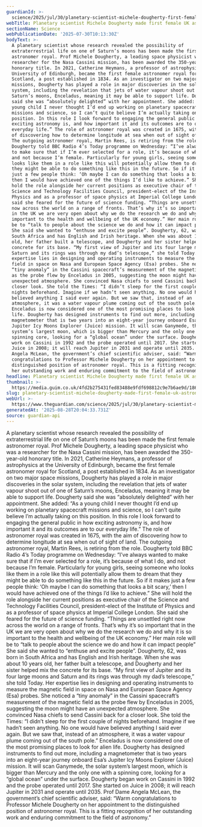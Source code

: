 ```yaml
---
guardianId: >-
  science/2025/jul/30/planetary-scientist-michele-dougherty-first-female-astronomer-royal
webTitle: Planetary scientist Michele Dougherty made first female UK astronomer royal
sectionName: Science
webPublicationDate: '2025-07-30T10:13:30Z'
bodyText: >-
  A planetary scientist whose research revealed the possibility of
  extraterrestrial life on one of Saturn’s moons has been made the first female
  astronomer royal. Prof Michele Dougherty, a leading space physicist who was a
  researcher for the Nasa Cassini mission, has been awarded the 350-year-old
  honorary title. In 2021, Catherine Heymans, a professor of astrophysics at the
  University of Edinburgh, became the first female astronomer royal for
  Scotland, a post established in 1834. As an investigator on two major space
  missions, Dougherty has played a role in major discoveries in the solar
  system, including the revelation that jets of water vapour shoot out of one of
  Saturn’s moons, Enceladus, meaning it may be able to support life. Dougherty
  said she was “absolutely delighted” with her appointment. She added: “As a
  young child I never thought I’d end up working on planetary spacecraft
  missions and science, so I can’t quite believe I’m actually taking on this
  position. In this role I look forward to engaging the general public in how
  exciting astronomy is, and how important it and its outcomes are to our
  everyday life.” The role of astronomer royal was created in 1675, with the aim
  of discovering how to determine longitude at sea when out of sight of land.
  The outgoing astronomer royal, Martin Rees, is retiring from the role.
  Dougherty told BBC Radio 4’s Today programme on Wednesday: “I’ve always wanted
  to make sure that if I’m ever selected for a role, it’s because of what I do,
  and not because I’m female. Particularly for young girls, seeing someone who
  looks like them in a role like this will potentially allow them to dream that
  they might be able to do something like this in the future. So if it makes
  just a few people think: ‘Oh maybe I can do something that looks a bit scary,’
  then I would have achieved one of the things I’d like to achieve.” She will
  hold the role alongside her current positions as executive chair of the
  Science and Technology Facilities Council, president-elect of the Institute of
  Physics and as a professor of space physics at Imperial College London. She
  said she feared for the future of science funding. “Things are unsettled right
  now across the world on a range of fronts. That’s why it’s so important that
  in the UK we are very open about why we do the research we do and why it is so
  important to the health and wellbeing of the UK economy.” Her main role will
  be to “talk to people about the science we do and how it can impact people”
  She said she wanted to “enthuse and excite people”. Dougherty, 62, was born in
  South Africa and has English and Irish heritage. When she was about 10 years
  old, her father built a telescope, and Dougherty and her sister helped mix the
  concrete for its base. “My first view of Jupiter and its four large moons and
  Saturn and its rings was through my dad’s telescope,” she told Today. Her
  expertise lies in designing and operating instruments to measure the magnetic
  field in space on Nasa and European Space Agency (Esa) probes. She noticed a
  “tiny anomaly” in the Cassini spacecraft’s measurement of the magnetic field
  as the probe flew by Enceladus in 2005, suggesting the moon might have an
  unexpected atmosphere. She convinced Nasa chiefs to send Cassini back for a
  closer look. She told the Times: “I didn’t sleep for the first couple of
  nights beforehand. Imagine if we hadn’t seen anything. No one would have
  believed anything I said ever again. But we saw that, instead of an
  atmosphere, it was a water vapour plume coming out of the south pole.”
  Enceladus is now considered one of the most promising places to look for alien
  life. Dougherty has designed instruments to find out more, including a
  magnetometer that is two years into an eight-year journey onboard Esa’s
  Jupiter Icy Moons Explorer (Juice) mission. It will scan Ganymede, the solar
  system’s largest moon, which is bigger than Mercury and the only one with a
  spinning core, looking for a “global ocean” under the surface. Dougherty began
  work on Cassini in 1992 and the probe operated until 2017. She started on
  Juice in 2008; it will reach Jupiter in 2031 and operate until 2035. Prof Dame
  Angela McLean, the government’s chief scientific adviser, said: “Warm
  congratulations to Professor Michele Dougherty on her appointment to the
  distinguished position of astronomer royal. This is a fitting recognition of
  her outstanding work and enduring commitment to the field of astronomy.”
headline: Planetary scientist Michele Dougherty made first female UK astronomer royal
thumbnail: >-
  https://media.guim.co.uk/4fd2b275431fed83488e9fdf698812c9e7b6ae9d/186_363_2838_2270/500.jpg
slug: planetary-scientist-michele-dougherty-made-first-female-uk-astronomer-royal
webUrl: >-
  https://www.theguardian.com/science/2025/jul/30/planetary-scientist-michele-dougherty-first-female-astronomer-royal
generatedAt: '2025-08-28T20:04:33.731Z'
source: guardian-api
---
```

A planetary scientist whose research revealed the possibility of extraterrestrial life on one of Saturn’s moons has been made the first female astronomer royal. Prof Michele Dougherty, a leading space physicist who was a researcher for the Nasa Cassini mission, has been awarded the 350-year-old honorary title. In 2021, Catherine Heymans, a professor of astrophysics at the University of Edinburgh, became the first female astronomer royal for Scotland, a post established in 1834. As an investigator on two major space missions, Dougherty has played a role in major discoveries in the solar system, including the revelation that jets of water vapour shoot out of one of Saturn’s moons, Enceladus, meaning it may be able to support life. Dougherty said she was “absolutely delighted” with her appointment. She added: “As a young child I never thought I’d end up working on planetary spacecraft missions and science, so I can’t quite believe I’m actually taking on this position. In this role I look forward to engaging the general public in how exciting astronomy is, and how important it and its outcomes are to our everyday life.” The role of astronomer royal was created in 1675, with the aim of discovering how to determine longitude at sea when out of sight of land. The outgoing astronomer royal, Martin Rees, is retiring from the role. Dougherty told BBC Radio 4’s Today programme on Wednesday: “I’ve always wanted to make sure that if I’m ever selected for a role, it’s because of what I do, and not because I’m female. Particularly for young girls, seeing someone who looks like them in a role like this will potentially allow them to dream that they might be able to do something like this in the future. So if it makes just a few people think: ‘Oh maybe I can do something that looks a bit scary,’ then I would have achieved one of the things I’d like to achieve.” She will hold the role alongside her current positions as executive chair of the Science and Technology Facilities Council, president-elect of the Institute of Physics and as a professor of space physics at Imperial College London. She said she feared for the future of science funding. “Things are unsettled right now across the world on a range of fronts. That’s why it’s so important that in the UK we are very open about why we do the research we do and why it is so important to the health and wellbeing of the UK economy.” Her main role will be to “talk to people about the science we do and how it can impact people” She said she wanted to “enthuse and excite people”. Dougherty, 62, was born in South Africa and has English and Irish heritage. When she was about 10 years old, her father built a telescope, and Dougherty and her sister helped mix the concrete for its base. “My first view of Jupiter and its four large moons and Saturn and its rings was through my dad’s telescope,” she told Today. Her expertise lies in designing and operating instruments to measure the magnetic field in space on Nasa and European Space Agency (Esa) probes. She noticed a “tiny anomaly” in the Cassini spacecraft’s measurement of the magnetic field as the probe flew by Enceladus in 2005, suggesting the moon might have an unexpected atmosphere. She convinced Nasa chiefs to send Cassini back for a closer look. She told the Times: “I didn’t sleep for the first couple of nights beforehand. Imagine if we hadn’t seen anything. No one would have believed anything I said ever again. But we saw that, instead of an atmosphere, it was a water vapour plume coming out of the south pole.” Enceladus is now considered one of the most promising places to look for alien life. Dougherty has designed instruments to find out more, including a magnetometer that is two years into an eight-year journey onboard Esa’s Jupiter Icy Moons Explorer (Juice) mission. It will scan Ganymede, the solar system’s largest moon, which is bigger than Mercury and the only one with a spinning core, looking for a “global ocean” under the surface. Dougherty began work on Cassini in 1992 and the probe operated until 2017. She started on Juice in 2008; it will reach Jupiter in 2031 and operate until 2035. Prof Dame Angela McLean, the government’s chief scientific adviser, said: “Warm congratulations to Professor Michele Dougherty on her appointment to the distinguished position of astronomer royal. This is a fitting recognition of her outstanding work and enduring commitment to the field of astronomy.”
